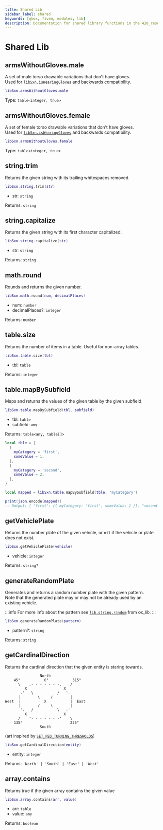 ```yaml
---
title: Shared Lib
sidebar_label: shared
keywords: [qbox, fivem, modules, lib]
description: Documentation for shared library functions in the 420_resource resource. These functions provide common utilities for string manipulation, math operations, table handling, and vehicle-related functionality that can be used on both client and server sides.
---
```


# Shared Lib

## armsWithoutGloves.male

A set of male torso drawable variations that don't have gloves. \
Used for [`libSxn.isWearingGloves`](./client#iswearinggloves) and backwards compatibility.

```lua
libSxn.armsWithoutGloves.male
```

Type: `table<integer, true>`

## armsWithoutGloves.female

A set of female torso drawable variations that don't have gloves. \
Used for [`libSxn.isWearingGloves`](./client#iswearinggloves) and backwards compatibility.

```lua
libSxn.armsWithoutGloves.female
```

Type: `table<integer, true>`

## string.trim

Returns the given string with its trailing whitespaces removed.

```lua
libSxn.string.trim(str)
```

- str: `string`

Returns: `string`

## string.capitalize

Returns the given string with its first character capitalized.

```lua
libSxn.string.capitalize(str)
```

- str: `string`

Returns: `string`

## math.round

Rounds and returns the given number.

```lua
libSxn.math.round(num, decimalPlaces)
```

- num: `number`
- decimalPlaces?: `integer`

Returns: `number`

## table.size

Returns the number of items in a table. Useful for non-array tables.

```lua
libSxn.table.size(tbl)
```

- tbl: `table`

Returns: `integer`

## table.mapBySubfield

Maps and returns the values of the given table by the given subfield.

```lua
libSxn.table.mapBySubfield(tbl, subfield)
```

- tbl: `table`
- subfield: `any`

Returns: `table<any, table[]>`

```lua
local tble = {
  {
    myCategory = 'first',
    someValue = 1,
  },
  {
    myCategory = 'second',
    someValue = 2,
  },
}

local mapped = libSxn.table.mapBySubfield(tble, 'myCategory')

print(json.encode(mapped))
-- Output: { "first": [{ myCategory: "first", someValue: 1 }], "second": [{ myCategory: "second", someValue: 2 }] }
```

## getVehiclePlate

Returns the number plate of the given vehicle, or `nil` if the vehicle or plate does not exist.

```lua
libSxn.getVehiclePlate(vehicle)
```

- vehicle: `integer`

Returns: `string?`

## generateRandomPlate

Generates and returns a random number plate with the given pattern. \
Note that the generated plate may or may not be already used by an existing vehicle.

:::info
  For more info about the pattern see [`lib.string.random`](https://coxdocs.dev/ox_lib/Modules/String/Shared#stringrandom) from ox_lib.
:::

```lua
libSxn.generateRandomPlate(pattern)
```

- pattern?: `string`

Returns: `string`

## getCardinalDirection

Returns the cardinal direction that the given entity is staring towards.

```
                North
    45°           0°           315°
      \    .- - - - - - -.    /
         X                 X
       .'   \           /   '.
      |        \     /        |
West  |           X           |  East
      |        /     \        |
       '.   /           \   .'
         X                 X
      /    '- - - - - - -'    \
    135°                      225°
                South
```

(art inspired by [`SET_PED_TURNING_THRESHOLDS`](https://github.com/citizenfx/fivem/blob/0b61c93a3308360ea70d443398eab17f47453e11/code/components/extra-natives-five/src/PedExtraNatives.cpp#L390-L400))

```lua
libSxn.getCardinalDirection(entity)
```

- entity: `integer`

Returns: `'North' | 'South' | 'East' | 'West'`

## array.contains

Returns true if the given array contains the given value

```lua
libSxn.array.contains(arr, value)
```

- arr: `table`
- value: `any`

Returns: `boolean`